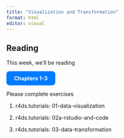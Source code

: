 ```yaml
---
title: "Visualization and Transformation"
format: html
editor: visual
---
```


## Reading

This week, we'll be reading

<a href="https://r4ds.hadley.nz/data-visualize.html" target="_blank" class="btn"> Chapters 1-3 </a>

Please complete exercises

1.  r4ds.tutorials: 01-data-visualization

2.  r4ds.tutorials: 02a-rstudio-and-code

3.  r4ds.tutorials: 03-data-transformation

```{=html}
<style>
.btn {
  display: inline-block;
  padding: 10px 20px;
  background-color: #007BFF; /* Bootstrap blue */
  color: white;
  font-weight: bold;
  border-radius: 8px;
  text-decoration: none;
  transition: background-color 0.3s ease;
}
.btn:hover {
  background-color: #00008B;
}
</style>
```
